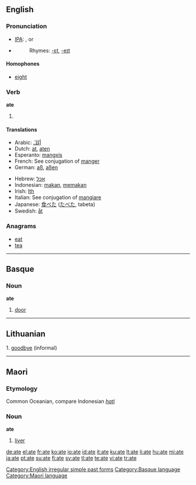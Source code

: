 {{see|ATE|até|-ate|-áte}}
==English==

===Pronunciation===
* [[w:IPA|IPA]]: {{US}} {{IPAchar|/eɪt/}}, {{UK}} {{IPAchar|/ɛt/}} or {{IPAchar|/eɪt/}}
* {{audio|en-us-ate.ogg|Audio (US)}}
*: Rhymes: [[Rhymes:English:-ɛt|-ɛt]], [[Rhymes:English:-eɪt|-eɪt]]

====Homophones====
* [[eight]]

===Verb===
'''ate'''

# {{simple past of|''[[eat]]''}}

====Translations====
{{top}}
* Arabic: [[أكَلَ]]
* Dutch: [[at]], [[aten]]
* Esperanto: [[mangxis]]
* French: See conjugation of [[manger]]
* German: [[aß]], [[aßen]]
{{mid}}
* Hebrew: [[אכל]]
* Indonesian: [[makan]], [[makan|memakan]]
* Irish: [[Ith]]
* Italian: See conjugation of [[mangiare]]
* Japanese: [[食べた]] ([[たべた]], tabeta)
* Swedish: [[åt]]
{{bottom}}

===Anagrams===
* [[eat]]
* [[tea]]

[[Category:English irregular simple past forms]]

----

==Basque==

===Noun===
'''ate'''

# [[door]]

[[Category:Basque language]]

----

==Lithuanian==
1. [[goodbye]] (informal)

----

==Maori==

===Etymology===
Common Oceanian, compare Indonesian ''[[hati]]''

===Noun===
'''ate'''

# [[liver]]

[[Category:Maori language]]

[[de:ate]]
[[el:ate]]
[[fr:ate]]
[[ko:ate]]
[[io:ate]]
[[id:ate]]
[[it:ate]]
[[ku:ate]]
[[lt:ate]]
[[li:ate]]
[[hu:ate]]
[[mi:ate]]
[[ja:ate]]
[[pt:ate]]
[[su:ate]]
[[fi:ate]]
[[sv:ate]]
[[tl:ate]]
[[te:ate]]
[[vi:ate]]
[[tr:ate]]
